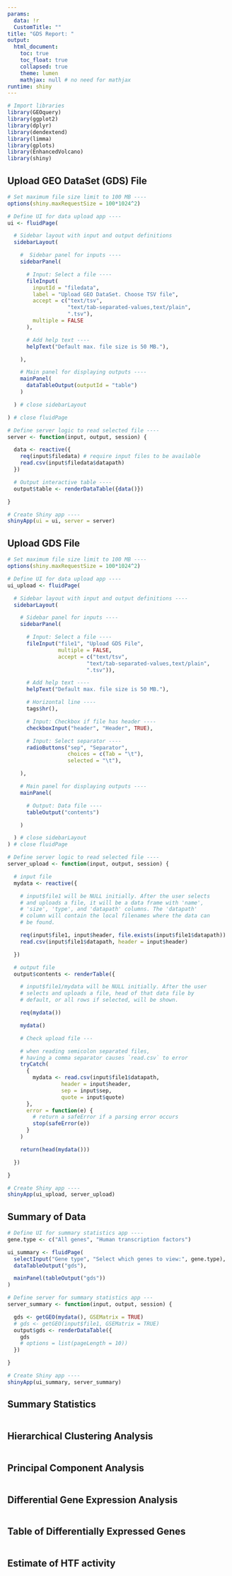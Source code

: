 ```yaml
---
params:
  data: !r
  CustomTitle: ""
title: "GDS Report: "
output:
  html_document:
    toc: true
    toc_float: true
    collapsed: true
    theme: lumen
    mathjax: null # no need for mathjax
runtime: shiny
---
```


```r
# Import libraries
library(GEOquery)
library(ggplot2)
library(dplyr)
library(dendextend)
library(limma)
library(gplots)
library(EnhancedVolcano)
library(shiny)
```

## Upload GEO DataSet (GDS) File
```r

# Set maximum file size limit to 100 MB ----
options(shiny.maxRequestSize = 100*1024^2)

# Define UI for data upload app ----
ui <- fluidPage(

  # Sidebar layout with input and output definitions
  sidebarLayout(

    #  Sidebar panel for inputs ----
    sidebarPanel(

      # Input: Select a file ----
      fileInput(
        inputId = "filedata",
        label = "Upload GEO DataSet. Choose TSV file",
        accept = c("text/tsv",
                   "text/tab-separated-values,text/plain",
                   ".tsv"),
        multiple = FALSE
      ),

      # Add help text ----
      helpText("Default max. file size is 50 MB."),

    ),

    # Main panel for displaying outputs ----
    mainPanel(
      dataTableOutput(outputId = "table")
    )

  ) # close sidebarLayout

) # close fluidPage

# Define server logic to read selected file ----
server <- function(input, output, session) {

  data <- reactive({
    req(input$filedata) # require input files to be available
    read.csv(input$filedata$datapath)
  })

  # Output interactive table ----
  output$table <- renderDataTable({data()})

}

# Create Shiny app ----
shinyApp(ui = ui, server = server)
```

## Upload GDS File

```r

# Set maximum file size limit to 100 MB ----
options(shiny.maxRequestSize = 100*1024^2)

# Define UI for data upload app ----
ui_upload <- fluidPage(

  # Sidebar layout with input and output definitions ----
  sidebarLayout(

    # Sidebar panel for inputs ----
    sidebarPanel(

      # Input: Select a file ----
      fileInput("file1", "Upload GDS File",
                multiple = FALSE,
                accept = c("text/tsv",
                         "text/tab-separated-values,text/plain",
                         ".tsv")),

      # Add help text ----
      helpText("Default max. file size is 50 MB."),

      # Horizontal line ----
      tags$hr(),

      # Input: Checkbox if file has header ----
      checkboxInput("header", "Header", TRUE),

      # Input: Select separator ----
      radioButtons("sep", "Separator",
                   choices = c(Tab = "\t"),
                   selected = "\t"),

    ),

    # Main panel for displaying outputs ----
    mainPanel(

      # Output: Data file ----
      tableOutput("contents")

    )

  ) # close sidebarLayout
) # close fluidPage

# Define server logic to read selected file ----
server_upload <- function(input, output, session) {

  # input file
  mydata <- reactive({

    # input$file1 will be NULL initially. After the user selects
    # and uploads a file, it will be a data frame with 'name',
    # 'size', 'type', and 'datapath' columns. The 'datapath'
    # column will contain the local filenames where the data can
    # be found.

    req(input$file1, input$header, file.exists(input$file1$datapath))
    read.csv(input$file1$datapath, header = input$header)

  })

  # output file
  output$contents <- renderTable({

    # input$file1/mydata will be NULL initially. After the user
    # selects and uploads a file, head of that data file by
    # default, or all rows if selected, will be shown.

    req(mydata())

    mydata()

    # Check upload file ---

    # when reading semicolon separated files,
    # having a comma separator causes `read.csv` to error
    tryCatch(
      {
        mydata <- read.csv(input$file1$datapath,
                 header = input$header,
                 sep = input$sep,
                 quote = input$quote)
      },
      error = function(e) {
        # return a safeError if a parsing error occurs
        stop(safeError(e))
      }
    )

    return(head(mydata()))

  })

}

# Create Shiny app ----
shinyApp(ui_upload, server_upload)

```

## Summary of Data

```r

# Define UI for summary statistics app ----
gene.type <- c("All genes", "Human transcription factors")

ui_summary <- fluidPage(
  selectInput("Gene type", "Select which genes to view:", gene.type),
  dataTableOutput("gds"),

  mainPanel(tableOutput("gds"))
)

# Define server for summary statistics app ---
server_summary <- function(input, output, session) {

  gds <- getGEO(mydata(), GSEMatrix = TRUE)
  # gds <- getGEO(input$file1, GSEMatrix = TRUE)
  output$gds <- renderDataTable({
    gds
    # options = list(pageLength = 10))
  })

}

# Create Shiny app ----
shinyApp(ui_summary, server_summary)

```

## Summary Statistics

```r

```

## Hierarchical Clustering Analysis

```r

```

## Principal Component Analysis

```r

```

## Differential Gene Expression Analysis

```r

```

## Table of Differentially Expressed Genes

```r

```

## Estimate of HTF activity

```r

```